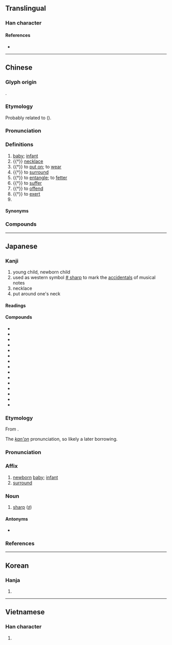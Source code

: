 {{also|婴}}
{{character info}}
==Translingual==
{{Han simplified forms|嬰|𰋷|婴|ex=y}}

===Han character===
{{Han char|rn=38|rad=女|as=14|sn=17|four=66404|canj=BCV|ids=⿱賏女}}

====References====
* {{Han ref|kx=0273.040|dkj=06828|dj=0541.100|hdz=21086.080|uh=5B30|ud=23344|bh=C0A6|bd=49318}}

----

==Chinese==
{{zh-forms|s=婴|alt=𰋷-second round simplified}}

===Glyph origin===
{{Han etym}}
{{Han compound|賏|女|ls=ic|t1=a string of shells|t2=woman}}.

===Etymology===
Probably related to {{och-l|縈|to entwine}} ({{zh-ref|Schuessler, 2007}}).

===Pronunciation===
{{zh-pron
|m=yīng
|m-s=yin1
|c=jing1
|c-t=yen1
|g=in1
|h=pfs=yîn;gd=yin1
|j=ing1
|mb=éng
|md=ĕng
|mn=xm,zz,kh,tn,tc,yl:eⁿ/xm,qz,tp,hc,lk,sx,km,mg:iⁿ/eng
|mn_note=eⁿ/iⁿ - vernacular; eng - literary
|mn-t=êng1
|w=1in
|x=in1
|mc=y
|oc=y
|ma=zh-ying.ogg
|cat=n,v
}}

===Definitions===
{{zh-hanzi}}

# [[baby]]; [[infant]]
# {{†}} [[necklace]]
# {{†}} to [[put on]]; to [[wear]]
# {{†}} to [[surround]]
# {{†}} to [[entangle]]; to [[fetter]]
# {{†}} to [[suffer]]
# {{†}} to [[offend]]
# {{†}} to [[exert]]
# {{surname|zh}}

====Synonyms====
{{zh-dial|嬰兒}}

===Compounds===
{{zh-der|元嬰|女嬰|嬰兒車|嬰兒|嬰疾|嬰薄|孺子嬰|嬰幼兒|嬰孩|嬰兒室|嬰鱗|棄嬰|棄璧負嬰|連體嬰|育嬰|試管嬰兒|聖嬰現象|還嬰|男嬰|溺嬰|嬰仔:eⁿ-á|九嬰|句嬰|咳嬰|嬰丁|嬰人|嬰兒子|嬰兒風|嬰冥|嬰城|嬰嬰|嬰子|嬰孺|嬰守|嬰年|嬰弱|嬰心|嬰忤|嬰意|嬰懷|嬰戮|嬰提|嬰武|嬰母|嬰沉|嬰物|嬰病|嬰痾|嬰石|嬰禦|嬰稚|嬰累|嬰絹|嬰綸|嬰纏|嬰罪|嬰羅|嬰耄|嬰臼|嬰衿|嬰觸|嬰遘|嬰釁|孩嬰|孺嬰|慅嬰|晨嬰|玉嬰|白玉嬰|育嬰堂|育嬰院|脫桃嬰兒|退嬰|遺嬰|鉤嬰|陶嬰|香嬰|田嬰:chhân-eⁿ;Min Nan}}

----

==Japanese==
{{ja-kanji forms|𰋷|嬰}}

===Kanji===
{{ja-kanji|grade=|rs=女14|shin=𰋷}}

# young child, newborn child
# used as western symbol [[w:Sharp_(music)|# sharp]] to mark the [[accidentals]] of musical notes
# necklace
# put around one's neck

====Readings====
{{ja-readings
|goon=よう
|kanon=えい
|kun=あかご-, ふ-れる, めぐ-らす, めぐ-る, かける, かかる, みどりご
}}

====Compounds====
{{der-top|Compounds}}
* {{ja-r|晏嬰|あんえい}}
* {{ja-r|嬰羽|えいう}}
* {{ja-r|嬰音|えいおん}}
* {{ja-r|嬰孩|えいがい}}
* {{ja-r|嬰記号|えいきごう}}
* {{ja-r|嬰商|えいしょう}}
* {{ja-r|嬰児|えいじ}}
* {{ja-r|嬰児|みどりご}}
* {{ja-r|嬰児殺|えいじさつ}}
* {{ja-r|嬰幼児|えいようじ}}
* {{ja-r|嬰児籠|えじこ}}
* {{ja-r|孩嬰|がいえい}}
* {{ja-r|孺嬰|じゅえい}}
* {{ja-r|退嬰|たいえい}}
* {{ja-r|退嬰的|たいえいてき}}
{{der-bottom}}

===Etymology===
{{ja-kanjitab|えい|yomi=kanon}}
From {{der|ja|ltc|sort=えい|-}} {{ltc-l|嬰}}.

The ''[[漢音#Japanese|kan'on]]'' pronunciation, so likely a later borrowing.

===Pronunciation===
{{ja-pron|えい|acc=1|acc_ref=DJR|y=kanon}}

===Affix===
{{ja-pos|affix|えい}}

# [[newborn]] [[baby]]; [[infant]]
# [[surround]]

===Noun===
{{ja-noun|えい}}

# {{lb|ja|music}} [[sharp]] ([[♯]])
#: {{ja-usex-inline|'''嬰'''ヘ|'''えい'''ヘ|F-'''sharp'''}}

====Antonyms====
* {{ja-r|変|へん}}

===References===
<references/>

----

==Korean==

===Hanja===
{{ko-hanja|hangeul=영|rv=yeong|mr=yŏng}}

# {{rfdef|ko|sort=女14}}

----

==Vietnamese==

===Han character===
{{vi-hantu|anh|rs=女14}}

# {{rfdef|vi|sort=女14}}